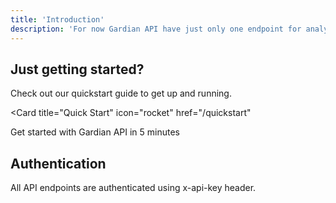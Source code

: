 ```yaml
---
title: 'Introduction'
description: 'For now Gardian API have just only one endpoint for analyzing text'
---
```



## Just getting started?

Check out our quickstart guide to get up and running.

<Card
  title="Quick Start"
  icon="rocket"
  href="/quickstart"
>
  Get started with Gardian API in 5 minutes
</Card>

## Authentication

All API endpoints are authenticated using x-api-key header.

```json

```

